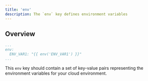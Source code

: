 ```yaml
---
title: 'env'
description: The `env` key defines environment variables
---
```


## Overview
  ```yaml alto.yml
  ...
  env:
    ENV_VAR1: "{{ env('ENV_VAR1') }}"
  ...
  ```

  This `env` key should contain a set of key-value pairs representing the environment
  variables for your cloud environment.